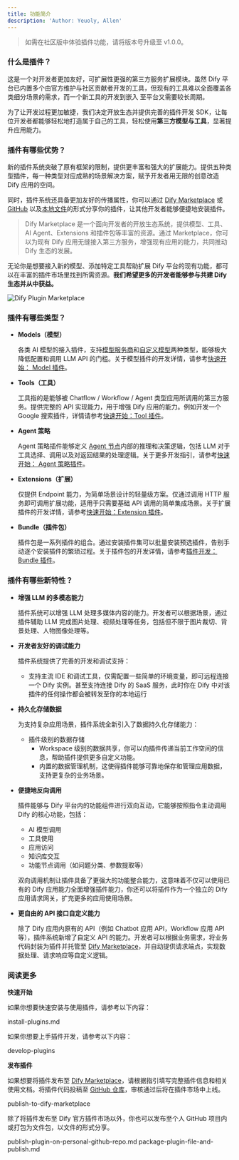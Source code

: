 ```yaml
---
title: 功能简介
description: 'Author: Yeuoly, Allen'
---
```


> 如需在社区版中体验插件功能，请将版本号升级至 v1.0.0。

### 什么是插件？

这是一个对开发者更加友好，可扩展性更强的第三方服务扩展模块。虽然 Dify 平台已内置多个由官方维护与社区贡献者开发的工具，但现有的工具难以全面覆盖各类细分场景的需求，而一个新工具的开发到嵌入 至平台又需要较长周期。

为了让开发过程更加敏捷，我们决定开放生态并提供完善的插件开发 SDK，让每位开发者都能够轻松地打造属于自己的工具，轻松使用**第三方模型与工具**，显著提升应用能力。

### 插件有哪些优势？

新的插件系统突破了原有框架的限制，提供更丰富和强大的扩展能力。提供五种类型插件，每一种类型对应成熟的场景解决方案，赋予开发者用无限的创意改造 Dify 应用的空间。

同时，插件系统还具备更加友好的传播属性，你可以通过 [Dify Marketplace](https://marketplace.dify.ai/) 或 [GitHub](publish-plugins/publish-plugin-on-personal-github-repo) 以及[本地文件](publish-plugins/package-and-publish-plugin-file)的形式分享你的插件，让其他开发者能够便捷地安装插件。

> Dify Marketplace 是一个面向开发者的开放生态系统，提供模型、工具、AI Agent、Extensions 和插件包等丰富的资源。通过 Marketplace，你可以为现有 Dify 应用无缝接入第三方服务，增强现有应用的能力，共同推动 Dify 生态的发展。

无论你是想要接入新的模型、添加特定工具帮助扩展 Dify 平台的现有功能，都可以在丰富的插件市场里找到所需资源。**我们希望更多的开发者能够参与共建 Dify 生态并从中获益。**

![Dify Plugin Marketplace](https://assets-docs.dify.ai/2025/01/83f9566063db7ae4886f6a139f3f81ff.png)

### 插件有哪些类型？

*   **Models（模型）**

    各类 AI 模型的接入插件，支持[模型服务商](quick-start/develop-plugins/model-plugin/integrate-the-predefined-model)和[自定义模型](quick-start/develop-plugins/model-plugin/customizable-model)两种类型，能够极大降低配置和调用 LLM API 的门槛。关于模型插件的开发详情，请参考[快速开始： Model 插件](quick-start/develop-plugins/model-plugin/)。
*   **Tools（工具）**

    工具指的是能够被 Chatflow / Workflow / Agent 类型应用所调用的第三方服务。提供完整的 API 实现能力，用于增强 Dify 应用的能力。例如开发一个 Google 搜索插件，详情请参考[快速开始：Tool 插件](quick-start/develop-plugins/tool-type-plugin)。
*   **Agent 策略**

    Agent 策略插件能够定义 [Agent 节点](../guides/workflow/node/agent)内部的推理和决策逻辑，包括 LLM 对于工具选择、调用以及对返回结果的处理逻辑。关于更多开发指引，请参考[快速开始： Agent 策略插件](quick-start/develop-plugins/agent-strategy-plugin)。
*   **Extensions（扩展）**

    仅提供 Endpoint 能力，为简单场景设计的轻量级方案。仅通过调用 HTTP 服务即可调用扩展功能，适用于只需要基础 API 调用的简单集成场景。关于扩展插件的开发详情，请参考[快速开始：Extension 插件](quick-start/develop-plugins/extension-plugin)。
*   **Bundle（插件包）**

    插件包是一系列插件的组合。通过安装插件集可以批量安装预选插件，告别手动逐个安装插件的繁琐过程。关于插件包的开发详情，请参考[插件开发：Bundle 插件](quick-start/develop-plugins/bundle)。

### 插件有哪些新特性？

*   **增强 LLM 的多模态能力**

    插件系统可以增强 LLM 处理多媒体内容的能力。开发者可以根据场景，通过插件辅助 LLM 完成图片处理、视频处理等任务，包括但不限于图片裁切、背景处理、人物图像处理等。
*   **开发者友好的调试能力**

    插件系统提供了完善的开发和调试支持：

    * 支持主流 IDE 和调试工具，仅需配置一些简单的环境变量，即可远程连接一个 Dify 实例。甚至支持连接 Dify 的 SaaS 服务，此时你在 Dify 中对该插件的任何操作都会被转发至你的本地运行
*   **持久化存储数据**

    为支持复杂应用场景，插件系统全新引入了数据持久化存储能力：

    * 插件级别的数据存储
      * Workspace 级别的数据共享，你可以向插件传递当前工作空间的信息，帮助插件提供更多自定义功能。
      * 内置的数据管理机制，这使得插件能够可靠地保存和管理应用数据，支持更复杂的业务场景。
*   **便捷地反向调用**

    插件能够与 Dify 平台内的功能组件进行双向互动，它能够按照指令主动调用 Dify 的核心功能，包括：

    * AI 模型调用
    * 工具使用
    * 应用访问
    * 知识库交互
    * 功能节点调用（如问题分类、参数提取等）

    双向调用机制让插件具备了更强大的功能整合能力，这意味着不仅可以使用已有的 Dify 应用能力全面增强插件能力，你还可以将插件作为一个独立的 Dify 应用请求网关，扩充更多的应用使用场景。
*   **更自由的 API 接口自定义能力**

    除了 Dify 应用内原有的 API（例如 Chatbot 应用 API，Workflow 应用 API 等），插件系统新增了自定义 API 的能力。开发者可以根据业务需求，将业务代码封装为插件并托管至 [Dify Marketplace](https://marketplace.dify.ai/)，并自动提供请求端点，实现数据处理、请求响应等自定义逻辑。

### 阅读更多

**快速开始**

如果你想要快速安装与使用插件，请参考以下内容：

<Card title="install-plugins.md" icon="link" href="quick-start/install-plugins.md">
  install-plugins.md
</Card>

如果你想要上手插件开发，请参考以下内容：

<Card title="develop-plugins" icon="link" href="quick-start/develop-plugins/">
  develop-plugins
</Card>

**发布插件**

如果想要将插件发布至 [Dify Marketplace](https://marketplace.dify.ai/)，请根据指引填写完整插件信息和相关使用文档。将插件代码投稿至 [GitHub 仓库](https://github.com/langgenius/dify-plugins)，审核通过后将在插件市场中上线。

<Card title="publish-to-dify-marketplace" icon="link" href="publish-plugins/publish-to-dify-marketplace/">
  publish-to-dify-marketplace
</Card>

除了将插件发布至 Dify 官方插件市场以外，你也可以发布至个人 GitHub 项目内或打包为文件包，以文件的形式分享。

<Card title="publish-plugin-on-personal-github-repo.md" icon="link" href="publish-plugins/publish-plugin-on-personal-github-repo.md">
  publish-plugin-on-personal-github-repo.md
</Card>

<Card title="package-plugin-file-and-publish.md" icon="link" href="publish-plugins/package-plugin-file-and-publish.md">
  package-plugin-file-and-publish.md
</Card>
